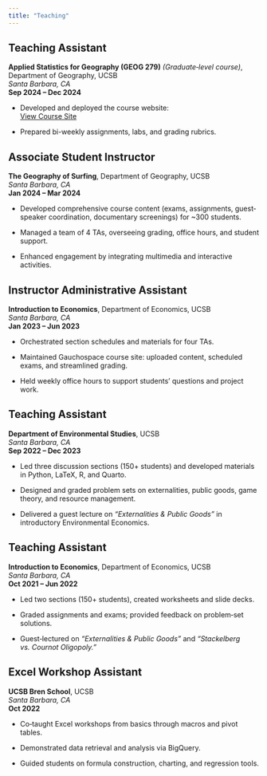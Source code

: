 ```yaml
---
title: "Teaching"
---
```



## Teaching Assistant  
**Applied Statistics for Geography (GEOG 279)** _(Graduate‑level course)_, Department of Geography, UCSB  
_Santa Barbara, CA_  
**Sep 2024 – Dec 2024**  

- Developed and deployed the course website:  
  <a href="https://geog279-advanced-spatial-statistics.github.io/geog279.github.io/"
     class="btn">
    View Course Site
  </a>

- Prepared bi-weekly assignments, labs, and grading rubrics.


## Associate Student Instructor  
**The Geography of Surfing**, Department of Geography, UCSB  
_Santa Barbara, CA_  
**Jan 2024 – Mar 2024**  

- Developed comprehensive course content (exams, assignments, guest‐speaker coordination, documentary screenings) for ~300 students. 

- Managed a team of 4 TAs, overseeing grading, office hours, and student support.  

- Enhanced engagement by integrating multimedia and interactive activities.


## Instructor Administrative Assistant  
**Introduction to Economics**, Department of Economics, UCSB  
_Santa Barbara, CA_  
**Jan 2023 – Jun 2023**  

- Orchestrated section schedules and materials for four TAs.  

- Maintained Gauchospace course site: uploaded content, scheduled exams, and streamlined grading.  

- Held weekly office hours to support students’ questions and project work.


## Teaching Assistant  
**Department of Environmental Studies**, UCSB  
_Santa Barbara, CA_  
**Sep 2022 – Dec 2023**  

- Led three discussion sections (150+ students) and developed materials in Python, LaTeX, R, and Quarto.  

- Designed and graded problem sets on externalities, public goods, game theory, and resource management.  

- Delivered a guest lecture on _“Externalities & Public Goods”_ in introductory Environmental Economics.


## Teaching Assistant  
**Introduction to Economics**, Department of Economics, UCSB  
_Santa Barbara, CA_  
**Oct 2021 – Jun 2022**  

- Led two sections (150+ students), created worksheets and slide decks.  

- Graded assignments and exams; provided feedback on problem‑set solutions.  

- Guest‑lectured on _“Externalities & Public Goods”_ and _“Stackelberg vs. Cournot Oligopoly.”_


## Excel Workshop Assistant  
**UCSB Bren School**, UCSB  
_Santa Barbara, CA_  
**Oct 2022**  

- Co‑taught Excel workshops from basics through macros and pivot tables.  

- Demonstrated data retrieval and analysis via BigQuery.  

- Guided students on formula construction, charting, and regression tools.
